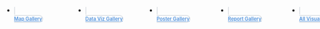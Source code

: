 
```{=html}

<style type="text/css">
.nav-tabs {
  margin-top: 0.5rem;
  margin-bottom: 20px;
  border-bottom: none;
  display: flex;
  flex-direction: row;
  gap: 15px;
}

.callout {
  margin-top: 0;
}

.nav-tabs .nav-item {
  flex: 1;
  min-width: 150px;
}

.nav-tabs .nav-link {
  text-align: center;
  margin-top: 10px;
  font-size: 0.8em;
  font-weight: 600;
}

.nav-tabs .nav-link, 
.nav-tabs .nav-link.active, 
.nav-tabs .nav-item.show .nav-link {
  border: 2px solid  rgb(222, 226, 230);
  border-radius: 10px;
  color: rgb(80,146,221);
}
.nav-tabs .nav-link:hover {
   border-color: rgb(80,146,221);
   border-width: 1px;
} 

.nav-tabs .nav-link.active, 
.nav-tabs .nav-item.show .nav-link {
  border-color: rgb(80,146,221);
  border-width: 2px;
}


.nav-tabs .nav-link i {
  display: block;
  font-size: 3rem;
  color: #153b46;
  margin-bottom: 5px;
}

.quarto-listing {
  margin-top: 2em;
}

.quarto-listing .listing-name,
.quarto-listing .listing-author {
  white-space: nowrap;
}

.quarto-listing .listing-actions-group h3 {
  margin-top: 0;
}

 
</style>

<ul id="index-chooser" class="nav nav-tabs" role="tablist">
  <li class="nav-item" role="presentation">
    <a class="nav-link" href="/gallery/#category=Map Gallery">
      <i class="bi bi-map"></i>Map Gallery
    </a>
  </li>
  <li class="nav-item" role="presentation">
    <a class="nav-link" href="/gallery/#category=Data Gallery">
      <i class="bi bi-graph-up-arrow"></i>Data Viz Gallery
    </a>
  </li>
  <li class="nav-item" role="presentation">
    <a class="nav-link" href="/gallery/#category=Poster Gallery">
      <i class="bi bi-easel"></i>Poster Gallery
    </a>
  </li>
  <li class="nav-item" role="presentation">
    <a class="nav-link" href="/gallery/#category=Report Gallery">
      <i class="bi bi-file-earmark-text"></i>Report Gallery
    </a>
  </li>
  <li class="nav-item" role="presentation">
    <a class="nav-link" href="/gallery/">
      <i class="bi bi-emoji-smile"></i>All Visualizations
    </a>
  </li>
</ul>

<script type="text/javascript">
document.addEventListener("DOMContentLoaded", function() {
  // get file name
  const filename = window.location.pathname.split("/").slice(-1)[0];

  // latch active
  const toolLinks = window.document.querySelectorAll("#index-chooser a");
  for (const tool of toolLinks) {
    if (filename && filename !== "index.html") {
      if (tool.href.endsWith(filename)) {
        tool.classList.add("active");
      } 
    } else {
      if (tool.href.endsWith("listing-filters.html")) {
        tool.classList.add("active");
      }
    }
  }
  
  // move heading into table
  document.querySelector(".listing-actions-group").prepend(document.querySelector("h3.unlisted"));
});

</script>
```
